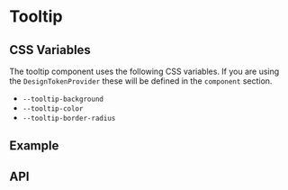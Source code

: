 
<Meta title="Docs/Components/Layers/Tooltip" />

# Tooltip

## CSS Variables
The tooltip component uses the following CSS variables.
If you are using the `DesignTokenProvider` these will be defined
in the `component` section.

- `--tooltip-background`
- `--tooltip-color`
- `--tooltip-border-radius`

## Example
<Canvas>
  <Story id="components-layers-tooltip--simple" />
</Canvas>

## API
<ArgsTable of={Tooltip} />
